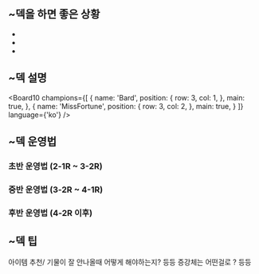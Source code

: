 ## ~덱을 하면 좋은 상황
-
-
-

## ~덱 설명

<Board10 champions={[
  {
    name: 'Bard',
    position: {
      row: 3,
      col: 1,
    },
    main: true,
  },
  {
    name: 'MissFortune',
    position: {
      row: 3,
      col: 2,
    },
    main: true,
  }
]} language={'ko'} />

## ~덱 운영법
### 초반 운영법 (2-1R ~ 3-2R)
### 중반 운영법 (3-2R ~ 4-1R)
### 후반 운영법 (4-2R 이후)

## ~덱 팁
아이템 추천/ 기물이 잘 안나올때 어떻게 해야하는지? 등등
증강체는 어떤걸로 ? 등등